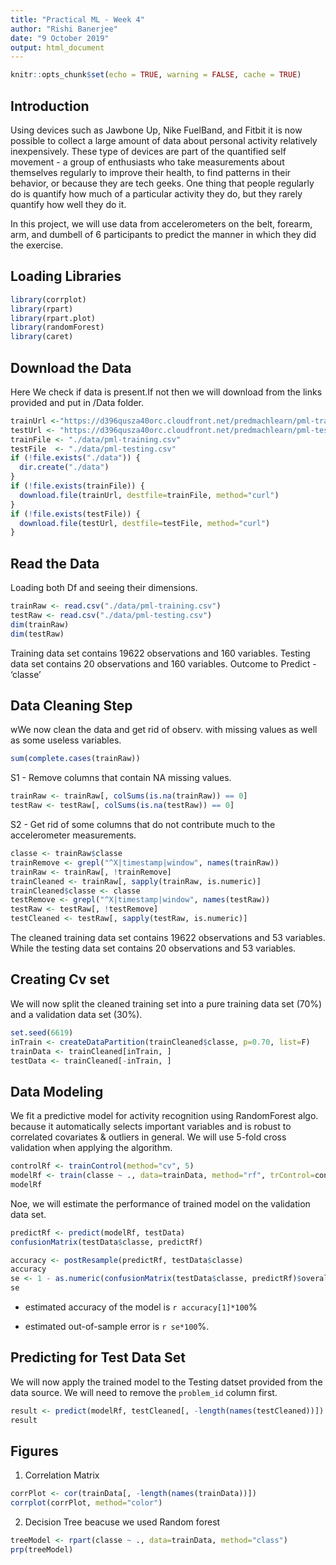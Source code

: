 ---
title: "Practical ML - Week 4"
author: "Rishi Banerjee"
date: "9 October 2019"
output: html_document
---

```{r setup, include=FALSE}
knitr::opts_chunk$set(echo = TRUE, warning = FALSE, cache = TRUE)
```

## Introduction  
Using devices such as Jawbone Up, Nike FuelBand, and Fitbit it is now possible to collect a large amount of data about personal activity relatively inexpensively. These type of devices are part of the quantified self movement - a group of enthusiasts who take measurements about themselves regularly to improve their health, to find patterns in their behavior, or because they are tech geeks. One thing that people regularly do is quantify how much of a particular activity they do, but they rarely quantify how well they do it.  

In this project, we will use data from accelerometers on the belt, forearm, arm, and dumbell of 6 participants to predict the manner in which they did the exercise.  

## Loading Libraries 
```{r}
library(corrplot)
library(rpart)
library(rpart.plot)
library(randomForest)
library(caret)
```
## Download the Data
Here We check if data is present.If not then we will download from the links provided and put in /Data folder.

```{r}
trainUrl <-"https://d396qusza40orc.cloudfront.net/predmachlearn/pml-training.csv"
testUrl <- "https://d396qusza40orc.cloudfront.net/predmachlearn/pml-testing.csv"
trainFile <- "./data/pml-training.csv"
testFile  <- "./data/pml-testing.csv"
if (!file.exists("./data")) {
  dir.create("./data")
}
if (!file.exists(trainFile)) {
  download.file(trainUrl, destfile=trainFile, method="curl")
}
if (!file.exists(testFile)) {
  download.file(testUrl, destfile=testFile, method="curl")
}
```  

## Read the Data
Loading both Df and seeing their dimensions.
```{r, cache = T}
trainRaw <- read.csv("./data/pml-training.csv")
testRaw <- read.csv("./data/pml-testing.csv")
dim(trainRaw)
dim(testRaw)
```

Training data set contains 19622 observations and 160 variables. 
Testing data set contains 20 observations and 160 variables.
Outcome to Predict - 'classe'

## Data Cleaning Step

wWe now clean the data and get rid of observ. with missing values as well as some useless variables.

```{r}
sum(complete.cases(trainRaw))
```

S1 -  Remove columns that contain NA missing values.

```{r}
trainRaw <- trainRaw[, colSums(is.na(trainRaw)) == 0] 
testRaw <- testRaw[, colSums(is.na(testRaw)) == 0] 
```  
S2 - Get rid of some columns that do not contribute much to the accelerometer measurements.
```{r}
classe <- trainRaw$classe
trainRemove <- grepl("^X|timestamp|window", names(trainRaw))
trainRaw <- trainRaw[, !trainRemove]
trainCleaned <- trainRaw[, sapply(trainRaw, is.numeric)]
trainCleaned$classe <- classe
testRemove <- grepl("^X|timestamp|window", names(testRaw))
testRaw <- testRaw[, !testRemove]
testCleaned <- testRaw[, sapply(testRaw, is.numeric)]
```

The cleaned training data set contains 19622 observations and 53 variables. 
While the testing data set contains 20 observations and 53 variables.

## Creating Cv set
We will now split the cleaned training set into a pure training data set (70%) and a validation data set (30%).

```{r}
set.seed(6619) 
inTrain <- createDataPartition(trainCleaned$classe, p=0.70, list=F)
trainData <- trainCleaned[inTrain, ]
testData <- trainCleaned[-inTrain, ]
```

## Data Modeling
We fit a predictive model for activity recognition using RandomForest algo. because it automatically selects important variables and is robust to correlated covariates & outliers in general. We will use 5-fold cross validation when applying the algorithm. 

```{r}
controlRf <- trainControl(method="cv", 5)
modelRf <- train(classe ~ ., data=trainData, method="rf", trControl=controlRf, ntree=250)
modelRf
```
Noe, we will estimate the performance of trained model on the validation data set.  
```{r}
predictRf <- predict(modelRf, testData)
confusionMatrix(testData$classe, predictRf)
```

```{r}
accuracy <- postResample(predictRf, testData$classe)
accuracy
se <- 1 - as.numeric(confusionMatrix(testData$classe, predictRf)$overall[1])
se
```

- estimated accuracy of the model is ```r accuracy[1]*100```% 

- estimated out-of-sample error is ```r se*100```%.

## Predicting for Test Data Set
 We will now apply the trained model to the Testing datset provided from the data source.
 We will need to remove the `problem_id` column first.  
```{r}
result <- predict(modelRf, testCleaned[, -length(names(testCleaned))])
result
```  

## Figures
1. Correlation Matrix
```{r}
corrPlot <- cor(trainData[, -length(names(trainData))])
corrplot(corrPlot, method="color")
```
2. Decision Tree beacuse we used Random forest
```{r}
treeModel <- rpart(classe ~ ., data=trainData, method="class")
prp(treeModel)
```